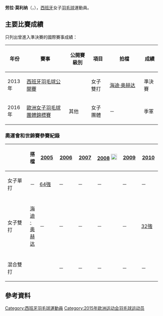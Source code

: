 {{noteTA|G1=Badminton}}
{{Infobox 羽球選手
| playername              = 劳拉·莫利纳·费尔南德斯<br/>{{lang|es|Laura Molina Fernández}}
| image                   = 
| size                    = 
| caption                 = 
| birth_name              = 
| date_of_birth           = {{birth_date_and_age|1988|9|13}}<ref name="15Baku">{{cite web|title=Athletes - Spain ESP - Laura Molina|url=http://www.baku2015.com/athletes/athlete=molina-laura-1012454/index.html?intcmp=athletes-hub|publisher=Baku 2015 European Games official website|access-date=2015-06-15|archive-url=https://web.archive.org/web/20180218051913/http://www.baku2015.com/athletes/athlete=molina-laura-1012454/index.html?intcmp=athletes-hub|archive-date=2018-02-18|dead-url=yes}}{{en}}</ref>
| place_of_birth          = {{ESP}}[[拉林科纳达|拉林科纳达]]<ref name="15Baku"/>
| height                  = {{height|m=1.74}}<ref name="15Baku"/>
| weight                  = {{weight|kg=68}}<ref name="15Baku"/>
| event                   = 女子雙打、混合雙打
| country                 = {{ESP}}
| years_started           = 
| handedness              = 
| coach                   = [[Antonio_Molina|Antonio Molina]]<ref name="15Baku"/>
| highest_ranking         = 第93位（女雙-[[海迪·奥赫达|海迪·奥赫达]]）
| date_of_highest_ranking = 2010年9月2日<ref name="ranking">[http://bwfcontent.tournamentsoftware.com/ranking/player.aspx?id=9049&player=108750 BWF World Ranking - Ranking of Laura MOLINA (15000)]{{en}}</ref>
| current_ranking         = 第110位（女雙-[[海迪·奥赫达|海迪·奥赫达]]）<br/>第768位（混雙-[[Juan_Manuel_Fernandez_Quiles|Fernandez]]）<br/>第1070位（混雙-[[Javier_Sanchez_Soler|Sanchez]]）
| date_of_current_ranking = 2015年5月21日<ref>[http://bwfcontent.tournamentsoftware.com/ranking/category.aspx?id=9049&category=475 BWF World Ranking - BWF世界排名榜 (5/21/2015) - Women's doubles]{{Dead link}}{{en}}</ref><ref>[http://bwfcontent.tournamentsoftware.com/ranking/category.aspx?id=9049&category=476 BWF World Ranking - BWF世界排名榜 (5/21/2015) - Mixed doubles]{{en}}</ref>
| played                  = 25勝–52負（女單）<br/>43勝–69負（女雙）<br/>14勝–22負（混雙）
| titles                  = 
| bwf_profile             = EC8505C1-36EE-442F-8079-B0A1892301FD
| bwf_id                  = 15000
| updated                 = 2015年5月23日
}}
{{MedalTableTop}}
{{MedalSport | 女子[[羽毛球|羽毛球]]}}
{{MedalCountry | {{ESP}}}}
{{MedalCompetition | [[歐洲男女子羽毛球團體錦標賽|歐洲男女子羽毛球團體錦標賽]]}}
{{MedalBronze| [[2016年歐洲女子羽毛球團體錦標賽|2016年 喀山]] | 女子團體 }}
{{MedalBottom}}
'''劳拉·莫利纳'''（{{lang-es|'''Laura Molina'''}}，{{bd|1988年|9月13日|}}），[[西班牙|西班牙]]女子[[羽毛球|羽毛球]]運動員。

==主要比賽成績==
只列出曾進入準決賽的國際賽事成績：
{| class=wikitable style="text-align:center; font-size:small;" 
!width="50"|年份
!width="180"|賽事
!width="80"|公開賽級別
!width="60"|項目
!width="140"|拍檔
!width="50"|成績
|-
!rowspan="1"|2013年
|[[2013年西班牙羽毛球公開賽|西班牙羽毛球公開賽]]
|{{BWFIC}}
|女子雙打
|[[海迪·奥赫达|海迪·奥赫达]]
|bgcolor="#b8860b"|準決賽
|-
!rowspan="1"|2016年
|[[2016年歐洲女子羽毛球團體錦標賽|歐洲女子羽毛球團體錦標賽]]
|其他
|女子團體
|－
|bgcolor="#b8860b"|季軍
|}
{{BWF賽事級別索引}}

===奧運會和世錦賽參賽紀錄===
{| class=wikitable style="text-align:center; font-size:small;" 
!
!搭檔
!width="50"|[[2005年世界羽毛球錦標賽|2005]]
!width="50"|[[2006年世界羽毛球錦標賽|2006]]
!width="50"|[[2007年世界羽毛球錦標賽|2007]]
!width="80"|[[2008年夏季奧林匹克運動會羽毛球比賽|2008]] [[File:Olympic_rings_without_rims.svg|20px]]
!width="50"|[[2009年世界羽毛球錦標賽|2009]]
!width="50"|[[2010年世界羽毛球錦標賽|2010]]
|-
!width="80"|女子單打
|－
|[[2005年世界羽毛球錦標賽女子單打項目|64強]]
|－
|－
|－
|－
|－
|-
|
|-
!width="80"|女子雙打
|align="left"|[[海迪·奥赫达|海迪·奥赫达]]
|－
|－
|－
|－
|－
|[[2010年世界羽毛球錦標賽女子雙打項目|32強]]
|-
|
|-
!width="80"|混合雙打
|align="left"|{{nowrap|[[Carlos_Longo|Carlos Longo]]}}
|{{nowrap|[[2005年世界羽毛球錦標賽混合雙打項目|64強]] (退賽)}}
|－
|－
|－
|－
|－
|}

==參考資料==
{{Reflist}}

{{DEFAULTSORT:Molina, Laura}}
[[Category:西班牙羽毛球運動員|Category:西班牙羽毛球運動員]]
[[Category:2015年欧洲运动会羽毛球运动员|Category:2015年欧洲运动会羽毛球运动员]]